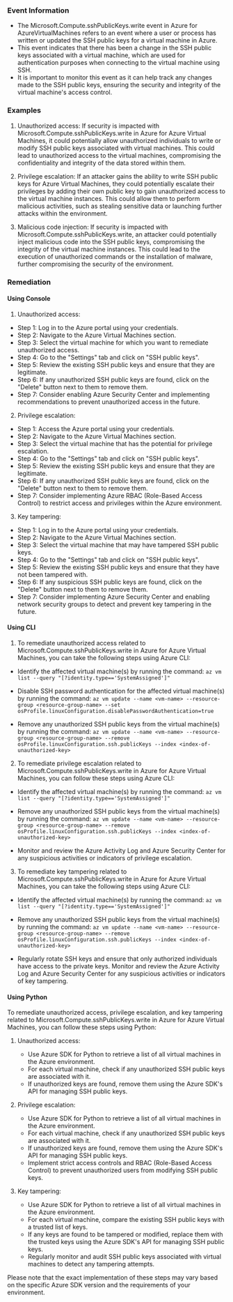 
### Event Information

- The Microsoft.Compute.sshPublicKeys.write event in Azure for AzureVirtualMachines refers to an event where a user or process has written or updated the SSH public keys for a virtual machine in Azure.
- This event indicates that there has been a change in the SSH public keys associated with a virtual machine, which are used for authentication purposes when connecting to the virtual machine using SSH.
- It is important to monitor this event as it can help track any changes made to the SSH public keys, ensuring the security and integrity of the virtual machine's access control.


### Examples

1. Unauthorized access: If security is impacted with Microsoft.Compute.sshPublicKeys.write in Azure for Azure Virtual Machines, it could potentially allow unauthorized individuals to write or modify SSH public keys associated with virtual machines. This could lead to unauthorized access to the virtual machines, compromising the confidentiality and integrity of the data stored within them.

2. Privilege escalation: If an attacker gains the ability to write SSH public keys for Azure Virtual Machines, they could potentially escalate their privileges by adding their own public key to gain unauthorized access to the virtual machine instances. This could allow them to perform malicious activities, such as stealing sensitive data or launching further attacks within the environment.

3. Malicious code injection: If security is impacted with Microsoft.Compute.sshPublicKeys.write, an attacker could potentially inject malicious code into the SSH public keys, compromising the integrity of the virtual machine instances. This could lead to the execution of unauthorized commands or the installation of malware, further compromising the security of the environment.

### Remediation

#### Using Console

1. Unauthorized access:
- Step 1: Log in to the Azure portal using your credentials.
- Step 2: Navigate to the Azure Virtual Machines section.
- Step 3: Select the virtual machine for which you want to remediate unauthorized access.
- Step 4: Go to the "Settings" tab and click on "SSH public keys".
- Step 5: Review the existing SSH public keys and ensure that they are legitimate.
- Step 6: If any unauthorized SSH public keys are found, click on the "Delete" button next to them to remove them.
- Step 7: Consider enabling Azure Security Center and implementing recommendations to prevent unauthorized access in the future.

2. Privilege escalation:
- Step 1: Access the Azure portal using your credentials.
- Step 2: Navigate to the Azure Virtual Machines section.
- Step 3: Select the virtual machine that has the potential for privilege escalation.
- Step 4: Go to the "Settings" tab and click on "SSH public keys".
- Step 5: Review the existing SSH public keys and ensure that they are legitimate.
- Step 6: If any unauthorized SSH public keys are found, click on the "Delete" button next to them to remove them.
- Step 7: Consider implementing Azure RBAC (Role-Based Access Control) to restrict access and privileges within the Azure environment.

3. Key tampering:
- Step 1: Log in to the Azure portal using your credentials.
- Step 2: Navigate to the Azure Virtual Machines section.
- Step 3: Select the virtual machine that may have tampered SSH public keys.
- Step 4: Go to the "Settings" tab and click on "SSH public keys".
- Step 5: Review the existing SSH public keys and ensure that they have not been tampered with.
- Step 6: If any suspicious SSH public keys are found, click on the "Delete" button next to them to remove them.
- Step 7: Consider implementing Azure Security Center and enabling network security groups to detect and prevent key tampering in the future.

#### Using CLI

1. To remediate unauthorized access related to Microsoft.Compute.sshPublicKeys.write in Azure for Azure Virtual Machines, you can take the following steps using Azure CLI:

- Identify the affected virtual machine(s) by running the command:
  `az vm list --query "[?identity.type=='SystemAssigned']"`

- Disable SSH password authentication for the affected virtual machine(s) by running the command:
  `az vm update --name <vm-name> --resource-group <resource-group-name> --set osProfile.linuxConfiguration.disablePasswordAuthentication=true`

- Remove any unauthorized SSH public keys from the virtual machine(s) by running the command:
  `az vm update --name <vm-name> --resource-group <resource-group-name> --remove osProfile.linuxConfiguration.ssh.publicKeys --index <index-of-unauthorized-key>`

2. To remediate privilege escalation related to Microsoft.Compute.sshPublicKeys.write in Azure for Azure Virtual Machines, you can follow these steps using Azure CLI:

- Identify the affected virtual machine(s) by running the command:
  `az vm list --query "[?identity.type=='SystemAssigned']"`

- Remove any unauthorized SSH public keys from the virtual machine(s) by running the command:
  `az vm update --name <vm-name> --resource-group <resource-group-name> --remove osProfile.linuxConfiguration.ssh.publicKeys --index <index-of-unauthorized-key>`

- Monitor and review the Azure Activity Log and Azure Security Center for any suspicious activities or indicators of privilege escalation.

3. To remediate key tampering related to Microsoft.Compute.sshPublicKeys.write in Azure for Azure Virtual Machines, you can take the following steps using Azure CLI:

- Identify the affected virtual machine(s) by running the command:
  `az vm list --query "[?identity.type=='SystemAssigned']"`

- Remove any unauthorized SSH public keys from the virtual machine(s) by running the command:
  `az vm update --name <vm-name> --resource-group <resource-group-name> --remove osProfile.linuxConfiguration.ssh.publicKeys --index <index-of-unauthorized-key>`

- Regularly rotate SSH keys and ensure that only authorized individuals have access to the private keys. Monitor and review the Azure Activity Log and Azure Security Center for any suspicious activities or indicators of key tampering.

#### Using Python

To remediate unauthorized access, privilege escalation, and key tampering related to Microsoft.Compute.sshPublicKeys.write in Azure for Azure Virtual Machines, you can follow these steps using Python:

1. Unauthorized access:
   - Use Azure SDK for Python to retrieve a list of all virtual machines in the Azure environment.
   - For each virtual machine, check if any unauthorized SSH public keys are associated with it.
   - If unauthorized keys are found, remove them using the Azure SDK's API for managing SSH public keys.

2. Privilege escalation:
   - Use Azure SDK for Python to retrieve a list of all virtual machines in the Azure environment.
   - For each virtual machine, check if any unauthorized SSH public keys are associated with it.
   - If unauthorized keys are found, remove them using the Azure SDK's API for managing SSH public keys.
   - Implement strict access controls and RBAC (Role-Based Access Control) to prevent unauthorized users from modifying SSH public keys.

3. Key tampering:
   - Use Azure SDK for Python to retrieve a list of all virtual machines in the Azure environment.
   - For each virtual machine, compare the existing SSH public keys with a trusted list of keys.
   - If any keys are found to be tampered or modified, replace them with the trusted keys using the Azure SDK's API for managing SSH public keys.
   - Regularly monitor and audit SSH public keys associated with virtual machines to detect any tampering attempts.

Please note that the exact implementation of these steps may vary based on the specific Azure SDK version and the requirements of your environment.

